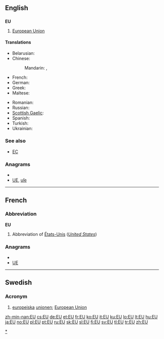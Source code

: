 {{also|eu|Eu}}
==English==

==={{initialism}}===
'''EU'''

# {{politics|economics}} [[European Union]]

====Translations====
{{trans-top|European Union (also see translations at [[European Union]])}}
* Belarusian: {{t-|be|ЕС|m|tr=je-és|xs=Belarusian}}
* Chinese:
*: Mandarin: {{t|cmn|歐盟|sc=Hani}},  {{t|cmn|欧盟|tr=Ōu-méng|sc=Hani}}
* French: {{t+|fr|UE}}
* German: {{t+|de|EU|f}}
* Greek: {{t|el|ΕΕ|tr=e-e}}
* Maltese: {{t-|mt|UE|xs=Maltese}}
{{trans-mid}}
* Romanian: {{t-|ro|UE}}
* Russian: {{t+|ru|ЕС|m|tr=je-és}}
* [[Scottish Gaelic]]: {{t-|gd|AE|m|xs=Scottish Gaelic}}
* Spanish: {{t-|es|UE}}
* Turkish: {{t+|tr|AB}}
* Ukrainian: {{t|uk|ЄС|m|tr=je-és|xs=Ukrainian}}
{{trans-bottom}}

===See also===
* [[EC]]

===Anagrams===
* {{alphagram|eu}}
* [[UE#English|UE]], [[uſe#English|uſe]]

[[Category:European Union|*]]
----

==French==

===Abbreviation===
'''EU'''

# Abbreviation of [[États-Unis]] (''[[United States]]'')

===Anagrams===
* {{alphagram|eu}}
* [[UE#French|UE]]

----

==Swedish==

===Acronym===
{{infl|sv|acronym}}

# [[europeiska]] [[unionen]]; [[European Union]]

[[zh-min-nan:EU]]
[[cs:EU]]
[[de:EU]]
[[et:EU]]
[[fr:EU]]
[[ko:EU]]
[[it:EU]]
[[ku:EU]]
[[lo:EU]]
[[lt:EU]]
[[hu:EU]]
[[ja:EU]]
[[no:EU]]
[[pl:EU]]
[[pt:EU]]
[[ru:EU]]
[[sk:EU]]
[[sl:EU]]
[[fi:EU]]
[[sv:EU]]
[[tl:EU]]
[[tr:EU]]
[[zh:EU]]